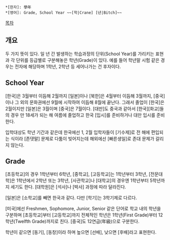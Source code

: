  *[한자]: 學年 
 *[영어]: Grade, School Year ~~[학|Crane] [년|Bitch]~~

[[목차]]
== 개요 ==
두 가지 뜻이 있다. 일 년 간 발생하는 학습과정의 단위(School Year)를 가리키는 표현과 각 단위를 등급별로 구분해놓은 학년(Grade)이 있다. 예를 들어 학년말 시험 같은 경우는 전자에 해당하며 1학년, 2학년 등 세어나가는 건 후자이다.
== School Year ==
[한국]은 3월부터 이듬해 2월까지 [일본]이나 [북한]은 4월부터 이듬해 3월까지, [중국]이나 그 외의 문화권에선 9월에 시작하여 이듬해 8월에 끝난다. 그래서 졸업이 [한국]은 2월이지만 [일본]은 3월이며 [중국]은 7월이다. [대만]도 중국과 같아서 [한국][화교]들의 경우 만 18세가 되는 해 여름에 졸업하고 한국 [입시]를 준비하거나 대만 입시를 준비한다.

입학대상도 학년 기간과 같은데 한국에선 1, 2월 입학자들이 [기수제]로 전 해에 편입되는 식이라 [존댓말] 문제로 다툼이 빚어지는데 해외에선 [빠른생일]로 존대 문제가 갈리지 않는다.
== Grade ==
[초등학교]의 경우 1학년부터 6학년, [중학교], [고등학교]는 1학년부터 3학년, [전문대학]은 1학년에서 2학년 또는 3학년, [사관학교]나 [대학교]의 경우엔 1학년부터 5학년까지 세기도 한다. [대학원]은 [석사]나 [박사] 과정에 따라 달라진다.

[일본]은 [소학교]를 빼면 한국과 같다. 다만 [학기]는 3학기제로 다르다.

[미국]에선 Freshmen, Sophomore, Junior, Senior 같은 단어로 학교 내의 학년을 구분하며 [초등학교]부터 [고등학교]까지 전체적인 학년은 1학년(First Grade)부터 12학년(Twelfth Grade)까지로 친다. [중국]도 12연급(年級)으로 구분한다.

학년이 같으면 [동기], [동창]이라 하며 높으면 [선배], 낮으면 [후배]라고 표현한다.

